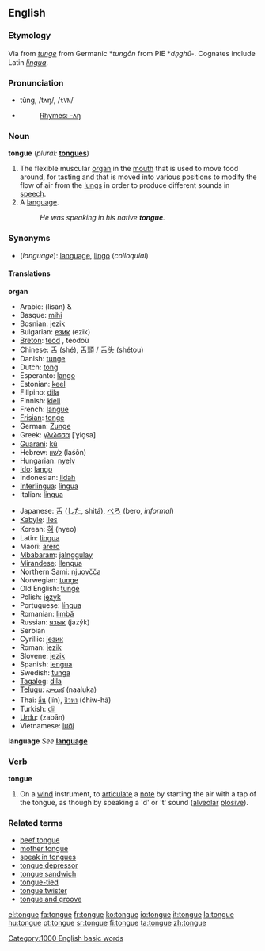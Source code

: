 {{wikipedia}}

==English==

===Etymology===
Via {{ME.}} from {{OE.}} ''[[tunge]]'' from Germanic *''tungōn'' from PIE *''dn̥ghū-''. Cognates include Latin ''[[lingua]]''.

===Pronunciation=== 
*tŭng, /tʌŋ/, /<tt>tVN</tt>/
*{{audio|en-us-tongue.ogg|Audio (US)}}
*:[[Rhymes:English:-ʌŋ|Rhymes: -ʌŋ]]

===Noun===
'''tongue''' (''plural:'' '''[[tongues]]''')

#The flexible muscular [[organ]] in the [[mouth]] that is used to move food around, for tasting and that is moved into various positions to modify the flow of air from the [[lung]]s in order to produce different sounds in [[speech]].
#A [[language]].
#:''He was speaking in his native '''tongue'''.''

===Synonyms===
*(''language''): [[language]], [[lingo]] (''colloquial'')

====Translations====
'''organ'''
{{top}}
*Arabic: {{ARchar|[[لسان]]}} (lisān) {{m}} & {{f}}
*Basque: [[mihi]]
*Bosnian: [[jezik]] {{m}}
*Bulgarian: [[език]] (ezik) {{m}}
*[[Breton]]: [[teod]] {{m}}, teodoù {{p}}
*Chinese: [[舌]] (shé), [[舌頭]] / [[舌头]] (shétou)
*Danish: [[tunge]] {{c}}
*Dutch: [[tong]] {{f}}
*Esperanto: [[lango]]
*Estonian: [[keel]]
*Filipino: [[dila]]
*Finnish: [[kieli]]
*French: [[langue#French|langue]] {{f}}
*[[Frisian]]: [[tonge]]
*German: [[Zunge]] {{f}}
*Greek: [[γλώσσα]] [ˈɣlo̞sa] {{f}}
*[[Guarani]]: [[kũ]]
*Hebrew: [[לשון]] (laśôn) {{f}}
*Hungarian: [[nyelv]]
*[[Ido]]: [[lango]]
*Indonesian: [[lidah]]
*[[Interlingua]]: [[lingua#Interlingua|lingua]]
*Italian: [[lingua#Italian|lingua]] {{f}}
{{mid}}
*Japanese: [[舌]] ([[した]], shitá), [[べろ]] (bero, ''informal'')
*[[Kabyle]]: [[iles]]
*Korean: [[혀]] (hyeo)
*Latin: [[lingua]] {{f}}
*Maori: [[arero]]
*[[Mbabaram]]: [[jalnggulay]]
*[[Mirandese]]: [[llengua]] {{f}}
*Northern Sami: [[njuovčča]]
*Norwegian: [[tunge]]
*Old English: [[tunge]]
*Polish: [[język]] {{m}}
*Portuguese: [[língua]] {{f}}
*Romanian: [[limbă]] {{f}}
*Russian: [[язык]] (jazýk) {{m}}
*Serbian
*Cyrillic: [[језик]] {{m}}
*Roman: [[jezik]] {{m}}
*Slovene: [[jezik]] {{m}}
*Spanish: [[lengua]] {{f}}
*Swedish: [[tunga]] {{c}}
*[[Tagalog]]: [[dila]]
*[[Telugu]]: [[నాలుక]] (naaluka)
*Thai: [[ลิ้น]] (lín), [[ชิวหา]] (ćhiw-hā)
*Turkish: [[dil]]
*[[Urdu]]: {{URchar|[[زبان]]}} (zabān)
*Vietnamese: [[lưỡi]]
{{bottom}}

'''language'''
''See'' '''[[language]]'''

===Verb===
'''tongue'''
#{{music}} On a [[wind]] instrument, to [[articulate]] a [[note]] by starting the air with a tap of the tongue, as though by speaking a 'd' or 't' sound ([[alveolar]] [[plosive]]).

===Related terms===
*[[beef tongue]]
*[[mother tongue]]
*[[speak in tongues]]
*[[tongue depressor]]
*[[tongue sandwich]]<!--slang for a kiss in which the tongue is inserted into one's partner's mouth; synonym: French kiss-->
*[[tongue-tied]]
*[[tongue twister]]
*[[tongue and groove]]
<!-- move this to "tongue and groove if found to be legitimate: *[[tongue-and-groove merchant]] = a 
lesbian, with reference to cunnilingus-->

[[Category:1000 English basic words]]

[[el:tongue]]
[[fa:tongue]]
[[fr:tongue]]
[[ko:tongue]]
[[io:tongue]]
[[it:tongue]]
[[la:tongue]]
[[hu:tongue]]
[[pt:tongue]]
[[sr:tongue]]
[[fi:tongue]]
[[ta:tongue]]
[[zh:tongue]]